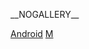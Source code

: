 {{Category game cover header|Android}}

__NOGALLERY__

[[Category:电子游戏封面|Android]]
[[Category:Android遊戲|Μ]]
